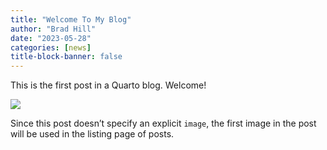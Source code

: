 ```yaml
---
title: "Welcome To My Blog"
author: "Brad Hill"
date: "2023-05-28"
categories: [news]
title-block-banner: false
---
```


This is the first post in a Quarto blog. Welcome!

![](thumbnail.jpg)

Since this post doesn't specify an explicit `image`, the first image in the post will be used in the listing page of posts.
